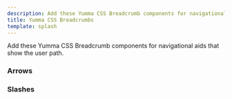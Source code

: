 ```yaml
---
description: Add these Yumma CSS Breadcrumb components for navigational aids that show the user path.
title: Yumma CSS Breadcrumbs
template: splash
---
```



Add these Yumma CSS Breadcrumb components for navigational aids that show the user path.

### Arrows

<Preview
  data = {arrows}
  useCenter
  useHeight = '50px'
  usePadding
  useTabs
  useVersion = '2974781'
/>

### Slashes

<Preview
  data = {slashes}
  useCenter
  useHeight = '50px'
  usePadding
  useTabs
  useVersion = '2974781'
/>